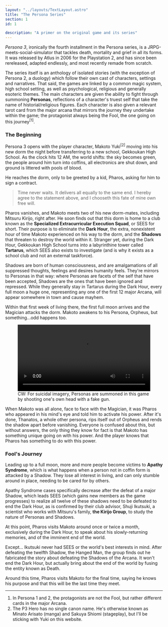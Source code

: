 ```yaml
---
layout: "../layouts/TextLayout.astro"
title: "The Persona Series"
section: 1
id: 1

description: "A primer on the original game and its series"
---
```

*Persona 3*, ironically the fourth installment in the Persona series, is a JRPG-meets-social-simulator that tackles death, mortality and grief in all its forms. It was released by Atlus in 2006 for the Playstation 2, and has since been rereleased, adapted endlessly, and most recently remade from scratch.

The series itself is an anthology of isolated stories (with the exception of Persona 2, a duology) which follow their own cast of characters, settings and narratives. That said, the games are linked by a common magic system, high school setting, as well as psychological, religious and generally esoteric themes. The main characters are given the ability to fight through summoning **Personas**, reflections of a character's truest self that take the name of historial/religious figures. Each character is also given a relevant tarot card from the major arcana that mirrors the journey they undertake within the game; the protagonist always being the Fool, the one going on this journey<sup>[1]</sup>.

### The Beginning
Persona 3 opens with the player character, Makoto Yuki<sup>[2]</sup> moving into his new dorm the night before transferring to a new school, Gekkoukan High School. As the clock hits 12 AM, the world shifts: the sky becomes green, the people around him turn into coffins, all electronics are shut down, and ground is littered with pools of blood.

He reaches the dorm, only to be greeted by a kid, Pharos, asking for him to sign a contract.

> Time never waits.
> It delivers all equally to the same end. I hereby agree to the statement above, and I chooseth this fate of mine own free will.

Pharos vanishes, and Makoto meets two of his new dorm-mates, including Mitsuru Kirijo, right after. He soon finds out that this dorm is home to a club known as the **Specialized Extracurricular Execution Squad**, or SEES for short. Their purpose is to eliminate the **Dark Hour**, the extra, nonexistent hour of time Makoto experienced on his way to the dorm, and the **Shadows** that threaten to destroy the world within it. Stranger yet, during the Dark Hour, Gekkoukan High School turns into a labyrinthine tower called **Tartarus**, which SEES also exists to investigate (and is why it exists as a school club and not an external taskforce).

Shadows are born of human consciousness, and are amalgamations of all suppressed thoughts, feelings and desires humanity feels. They're mirrors to Personas in that way: where Personas are facets of the self that have been accepted, Shadows are the ones that have been ignored and repressed. While they generally stay in Tartarus during the Dark Hour, every full moon a huge one, representing any one of the first 12 major Arcana, will appear somewhere in town and cause mayhem.

Within that first week of living there, the first full moon arrives and the Magician attacks the dorm. Makoto awakens to his Persona, Orpheus, but something...odd happens too.

<figure class="wide-box">
    <video src="/videos/p3fes-makoto-awakening.mp4" width="100%" controls></video>
    <figcaption>CW: For suicidal imagery, Personas are summoned in this game by shooting one's own head with a fake gun.</figcaption>
</figure>

When Makoto was all alone, face to face with the Magician, it was Pharos who appeared in his mind's eye and told him to activate his power. After it's done, Thanatos, a whole other persona, rips itself out of Orpheus and rends the shadow apart before vanishing. Everyone is confused about this, but without answers, the only thing they know for fact is that Makoto has something unique going on with his power. And the player knows that Pharos has something to do with this power.

### Fool's Journey
Leading up to a full moon, more and more people become victims to **Apathy Syndrome**, which is what happens when a person not in coffin form is attacked by a Shadow. They lose all interest in living, and can only stumble around in place, needing to be cared for by others.

Apathy Syndrome cases specifically decrease after the defeat of a major Shadow, which leads SEES (which gains new members as the game progresses) to realize all twelve of these shadows need to be defeated to end the Dark Hour, as is confirmed by their club advisor, Shuji Ikutsuki, a scientist who works with Mitsuru's family, **the Kirijo Group**, to study the nature of Personas and Shadows.

At this point, Pharos visits Makoto around once or twice a month, exclusively during the Dark Hour, to speak about his slowly-returning memories, and of the imminent end of the world.

Except... Ikutsuki never had SEES or the world's best interests in mind. After defeating the twelfth Shadow, the Hanged Man, the group finds out he fabricated the story about defeating the Shadows of the Arcana. It won't end the Dark Hour, but actually bring about the end of the world by fusing the entity known as Death.

Around this time, Pharos visits Makoto for the final time, saying he knows his purpose and that this will be the last time they meet.

---

1. In Persona 1 and 2, the protagonists are not the Fool, but rather different cards in the major Arcana.
2.  The P3 Hero has no single canon name. He's otherwise known as Minato Arisato (manga) and Sakuya Shiomi (stageplay), but I'll be sticking with Yuki on this website.